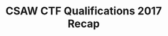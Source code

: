---
authors:
- org/sigpwny
featured: false
slides: csaw_recap.pdf
tags:
- misc
- csaw
- recap
time_start: 2017-09-21T18:00:00.000000-05:00
title: CSAW CTF Qualifications 2017 Recap
week_number: 3
---